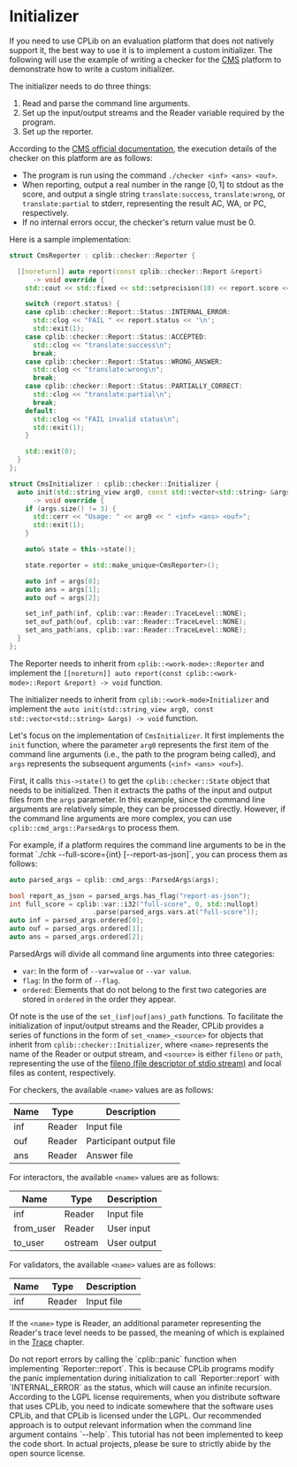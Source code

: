 
# Initializer

If you need to use CPLib on an evaluation platform that does not natively support it, the best way to use it is to implement a custom initializer. The following will use the example of writing a checker for the [CMS](https://cms-dev.github.io/) platform to demonstrate how to write a custom initializer.

The initializer needs to do three things:

1. Read and parse the command line arguments.
1. Set up the input/output streams and the Reader variable required by the program.
1. Set up the reporter.

According to the [CMS official documentation](https://github.com/cms-dev/cms/blob/v1.4/docs/Task%20types.rst#standard-manager-output), the execution details of the checker on this platform are as follows:

- The program is run using the command `./checker <inf> <ans> <ouf>`.
- When reporting, output a real number in the range $[0,1]$ to stdout as the score, and output a single string `translate:success`, `translate:wrong`, or `translate:partial` to stderr, representing the result AC, WA, or PC, respectively.
- If no internal errors occur, the checker's return value must be 0.

Here is a sample implementation:

```cpp
struct CmsReporter : cplib::checker::Reporter {

  [[noreturn]] auto report(const cplib::checker::Report &report)
      -> void override {
    std::cout << std::fixed << std::setprecision(10) << report.score << '\n';

    switch (report.status) {
    case cplib::checker::Report::Status::INTERNAL_ERROR:
      std::clog << "FAIL " << report.status << '\n';
      std::exit(1);
    case cplib::checker::Report::Status::ACCEPTED:
      std::clog << "translate:success\n";
      break;
    case cplib::checker::Report::Status::WRONG_ANSWER:
      std::clog << "translate:wrong\n";
      break;
    case cplib::checker::Report::Status::PARTIALLY_CORRECT:
      std::clog << "translate:partial\n";
      break;
    default:
      std::clog << "FAIL invalid status\n";
      std::exit(1);
    }

    std::exit(0);
  }
};

struct CmsInitializer : cplib::checker::Initializer {
  auto init(std::string_view arg0, const std::vector<std::string> &args)
      -> void override {
    if (args.size() != 3) {
      std::cerr << "Usage: " << arg0 << " <inf> <ans> <ouf>";
      std::exit(1);
    }

    auto& state = this->state();

    state.reporter = std::make_unique<CmsReporter>();

    auto inf = args[0];
    auto ans = args[1];
    auto ouf = args[2];

    set_inf_path(inf, cplib::var::Reader::TraceLevel::NONE);
    set_ouf_path(ouf, cplib::var::Reader::TraceLevel::NONE);
    set_ans_path(ans, cplib::var::Reader::TraceLevel::NONE);
  }
};
```
The Reporter needs to inherit from `cplib::<work-mode>::Reporter` and implement the `[[noreturn]] auto report(const cplib::<work-mode>::Report &report) -> void` function.

The initializer needs to inherit from `cplib::<work-mode>Initializer` and implement the `auto init(std::string_view arg0, const std::vector<std::string> &args) -> void` function.

Let's focus on the implementation of `CmsInitializer`. It first implements the `init` function, where the parameter `arg0` represents the first item of the command line arguments (i.e., the path to the program being called), and `args` represents the subsequent arguments (`<inf> <ans> <ouf>`).

First, it calls `this->state()` to get the `cplib::checker::State` object that needs to be initialized. Then it extracts the paths of the input and output files from the `args` parameter. In this example, since the command line arguments are relatively simple, they can be processed directly. However, if the command line arguments are more complex, you can use `cplib::cmd_args::ParsedArgs` to process them.

<Callout type="info">
  For example, if a platform requires the command line arguments to be in the format `./chk <inf> <ouf> <ans> --full-score={int} [--report-as-json]`, you can process them as follows:

  ```cpp
  auto parsed_args = cplib::cmd_args::ParsedArgs(args);

  bool report_as_json = parsed_args.has_flag("report-as-json");
  int full_score = cplib::var::i32("full-score", 0, std::nullopt)
                       .parse(parsed_args.vars.at("full-score"));
  auto inf = parsed_args.ordered[0];
  auto ouf = parsed_args.ordered[1];
  auto ans = parsed_args.ordered[2];
  ```

  ParsedArgs will divide all command line arguments into three categories:

  - `var`: In the form of `--var=value` or `--var value`.
  - `flag`: In the form of `--flag`.
  - `ordered`: Elements that do not belong to the first two categories are stored in `ordered` in the order they appear.
</Callout>

Of note is the use of the `set_(inf|ouf|ans)_path` functions. To facilitate the initialization of input/output streams and the Reader, CPLib provides a series of functions in the form of `set_<name>_<source>` for objects that inherit from `cplib::checker::Initializer`, where `<name>` represents the name of the Reader or output stream, and `<source>` is either `fileno` or `path`, representing the use of the [fileno (file descriptor of stdio stream)](https://www.man7.org/linux/man-pages/man3/fileno.3.html) and local files as content, respectively.

For checkers, the available `<name>` values are as follows:

| Name |  Type  |       Description       |
| ---- | ------ | ----------------------- |
| inf  | Reader | Input file              |
| ouf  | Reader | Participant output file |
| ans  | Reader | Answer file             |

For interactors, the available `<name>` values are as follows:

| Name     | Type    | Description    |
| --------- | ------- | -------------- |
| inf       | Reader  | Input file     |
| from_user | Reader  | User input     |
| to_user   | ostream | User output    |

For validators, the available `<name>` values are as follows:

| Name | Type   | Description    |
| ---- | ------ | -------------- |
| inf  | Reader | Input file     |

If the `<name>` type is Reader, an additional parameter representing the Reader's trace level needs to be passed, the meaning of which is explained in the [Trace](/user-guide/advanced/trace) chapter.

<Callout type="warning">
  Do not report errors by calling the `cplib::panic` function when implementing `Reporter::report`. This is because CPLib programs modify the panic implementation during initialization to call `Reporter::report` with `INTERNAL_ERROR` as the status, which will cause an infinite recursion.
</Callout>

<Callout type="warning">
According to the LGPL license requirements, when you distribute software that uses CPLib, you need to indicate somewhere that the software uses CPLib, and that CPLib is licensed under the LGPL. Our recommended approach is to output relevant information when the command line argument contains `--help`. This tutorial has not been implemented to keep the code short. In actual projects, please be sure to strictly abide by the open source license.
</Callout>
